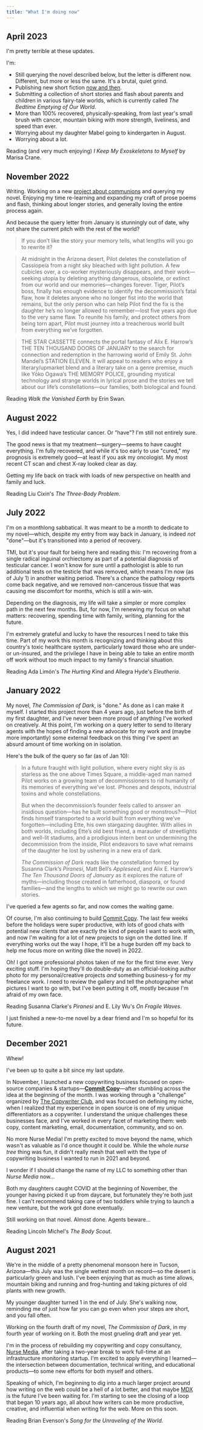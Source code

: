 ```yaml
---
title: "What I'm doing now"
---
```


## April 2023

I'm pretty terrible at these updates.

I'm:

- Still querying the novel described below, but the letter is different now. Different, but more or less the same. It's
  a brutal, quiet grind.
- Publishing new short fiction [now and then](/articles/a-lively-2023).
- Submitting a collection of short stories and flash about parents and children in various fairy-tale worlds, which is
  currently called _The Bedtime Emptying of Our World_.
- More than 100% recovered, physically-speaking, from last year's small brush with cancer, mountain biking with more
  strength, liveliness, and speed than ever.
- Worrying about my daughter Mabel going to kindergarten in August.
- Worrying about a lot.

Reading (and very much enjoying) _I Keep My Exoskeletons to Myself_ by Marisa Crane.

## November 2022

Writing. Working on a new [project about communions](/articles/the-communing-begins) and querying my novel. Enjoying my
time re-learning and expanding my craft of prose poems and flash, thinking about longer stories, and generally loving
the entire process again.

And because the query letter from January is stunningly out of date, why not share the current pitch with the rest of
the world?

> If you don’t like the story your memory tells, what lengths will you go to rewrite it?

> At midnight in the Arizona desert, Pilot deletes the constellation of Cassiopeia from a night sky bleached with light
> pollution. A few cubicles over, a co-worker mysteriously disappears, and their work—seeking utopia by deleting
> anything dangerous, obsolete, or extinct from our world and our memories—changes forever. Tiger, Pilot’s boss, finally
> has enough evidence to identify the decommission’s fatal flaw, how it deletes anyone who no longer fist into the world
> that remains, but the only person who can help Pilot find the fix is the daughter he’s no longer allowed to
> remember—lost five years ago due to the very same flaw. To reunite his family, and protect others from being torn
> apart, Pilot must journey into a treacherous world built from everything we’ve forgotten.

> THE STAR CASSETTE connects the portal fantasy of Alix E. Harrow’s THE TEN THOUSAND DOORS OF JANUARY to the search for
> connection and redemption in the harrowing world of Emily St. John Mandel’s STATION ELEVEN. It will appeal to readers
> who enjoy a literary/upmarket blend and a literary take on a genre premise, much like Yōko Ogawa’s THE MEMORY POLICE,
> grounding mystical technology and strange worlds in lyrical prose and the stories we tell about our life’s
> constellations—our families, both biological and found.

Reading _Walk the Vanished Earth_ by Erin Swan.

## August 2022

Yes, I did indeed have testicular cancer. Or "have"? I'm still not entirely sure.

The good news is that my treatment&mdash;surgery&mdash;seems to have caught everything. I'm fully recovered, and while
it's too early to use "cured," my prognosis is extremely good&mdash;at least if you ask my oncologist. My most recent CT
scan and chest X-ray looked clear as day.

Getting my life back on track with loads of new perspective on health and family and luck.

Reading Liu Cixin's _The Three-Body Problem_.

## July 2022

I'm on a monthlong sabbatical. It was meant to be a month to dedicate to my novel&mdash;which, despite my entry from way
back in January, is indeed *not* "done"&mdash;but it's transitioned into a period of recovery.

TMI, but it's your fault for being here and reading this: I'm recovering from a single radical inguinal orchiectomy as
part of a potential diagnosis of testicular cancer. I won't know for sure until a pathologist is able to run additional
tests on the testicle that was removed, which means I'm now (as of July 1) in another waiting period. There's a chance
the pathology reports come back negative, and we removed non-cancerous tissue that was causing me discomfort for months,
which is still a win-win.

Depending on the diagnosis, my life will take a simpler or more complex path in the next few months. But, for now, I'm
renewing my focus on what matters: recovering, spending time with family, writing, planning for the future.

I'm extremely grateful and lucky to have the resources I need to take this time. Part of my work this month is
recognizing and thinking about this country's toxic healthcare system, particularly toward those who are under- or
un-insured, and the privilege I have in being able to take an entire month off work without too much impact to my
family's financial situation.

Reading Ada Limón's _The Hurting Kind_ and Allegra Hyde's _Eleutheria_.

## January 2022

My novel, _The Commission of Dark_, is "done." As done as I can make it myself. I started this project more than 4 years
ago, just before the birth of my first daughter, and I've never been more proud of anything I've worked on creatively.
At this point, I'm working on a query letter to send to literary agents with the hopes of finding a new advocate for my
work and (maybe more importantly) some external feedback on this thing I've spent an absurd amount of time working on in
isolation.

Here's the bulk of the query so far (as of Jan 10):

> In a future fraught with light pollution, where every night sky is as starless as the one above Times Square, a
> middle-aged man named Pilot works on a growing team of decommissioners to rid humanity of its memories of everything
> we’ve lost. iPhones and despots, industrial toxins and whole constellations. 
>
> But when the decommission’s founder feels called to answer an insidious question—has he built something good or
> monstrous?—Pilot finds himself transported to a world built from everything we’ve forgotten—including Ette, his own
> stargazing daughter. With allies in both worlds, including Ette’s old best friend, a marauder of streetlights and
> well-lit stadiums, and a prodigious intern bent on undermining the decommission from the inside, Pilot endeavors to
> save what remains of the daughter he lost by ushering in a new era of dark. 
>
> *The Commission of Dark* reads like the constellation formed by Susanna Clark’s *Piranesi*, Matt Bell’s *Appleseed*,
> and Alix E. Harrow’s *The Ten Thousand Doors of January* as it explores the nature of myths—including those created in
> fatherhood, diaspora, or found families—and the lengths to which we might go to rewrite our own stories. 

I've queried a few agents so far, and now comes the waiting game.

Of course, I'm also continuing to build [Commit Copy](https://commitcopy.com). The last few weeks before the holidays
were super productive, with lots of good chats with potential new clients that are exactly the kind of people I want to
work with, and now I'm waiting for a lot of new projects to sign on the dotted line. If everything works out the way I
hope, it'll be a huge burden off my back to help me focus more on writing (like the novel) in 2022.

Oh! I got some professional photos taken of me for the first time ever. Very exciting stuff. I'm hoping they'll do
double-duty as an official-looking author photo for my personal/creative projects *and* something business-y for my
freelance work. I need to review the gallery and tell the photographer what pictures I want to go with, but I've been
putting it off, mostly because I'm afraid of my own face.

Reading Susanna Clarke's _Piranesi_ and E. Lily Wu's _On Fragile Waves_.

I just finished a new-to-me novel by a dear friend and I'm so hopeful for its future.

## December 2021

Whew!

I've been up to quite a bit since my last update.

In November, I launched a new copywriting business focused on open-source companies &amp; startups&mdash;[**Commit
Copy**](https://commitcopy.com)&mdash;after stumbling across the idea at the beginning of the month. I was working
through a "challenge" organized by [The Copywriter Club](https://thecopywriterclub.com/), and was focused on defining my
niche, when I realized that my experience in open source is one of my unique differentiators as a copywriter. I
understand the unique challenges these businesses face, and I've worked in every facet of marketing them: web copy,
content marketing, email, documentation, community, and so on.

No more Nurse Media! I'm pretty excited to move beyond the name, which wasn't as valuable as I'd once thought it could
be. While the whole _nurse tree_ thing was fun, it didn't really mesh that well with the type of copywriting business I
wanted to run in 2021 and beyond. 

I wonder if I should change the name of my LLC to something other than _Nurse Media_ now...

Both my daughters caught COVID at the beginning of November, the younger having picked it up from daycare, but
fortunately they're both just fine. I can't recommend taking care of two toddlers while trying to launch a new venture,
but the work got done eventually.

Still working on that novel. Almost done. Agents beware...

Reading Lincoln Michel's _The Body Scout_.

## August 2021

We're in the middle of a pretty phenomenal monsoon here in Tucson, Arizona—this July was the single wettest month on
record—so the desert is particularly green and lush. I've been enjoying that as much as time allows, mountain biking and
running and frog-hunting and taking pictures of old plants with new growth.

My younger daughter turned 1 in the end of July. She's walking now, reminding me of just how far you can go even when
your steps are short, and you fall often.

Working on the fourth draft of my novel, _The Commission of Dark_, in my fourth year of working on it. Both the most
grueling draft and year yet.

I'm in the process of rebuilding my copywriting and copy consultancy, [Nurse Media](https://nurse.media), after taking a
two-year break to work full-time at an infrastructure monitoring startup. I'm excited to apply everything I learned—the
intersection between documentation, technical writing, and educational products—to some new efforts for both myself and
others.

Speaking of which, I'm beginning to dig into a much larger project around how writing on the web could be a hell of a
lot better, and that maybe [MDX](https://mdxjs.com/) is the future I've been waiting for. I'm starting to see the
closing of a loop that began 10 years ago, all about how writers can be more productive, creative, and influential when
writing for the web. More on this soon.

Reading Brian Evenson's _Song for the Unraveling of the World_.
